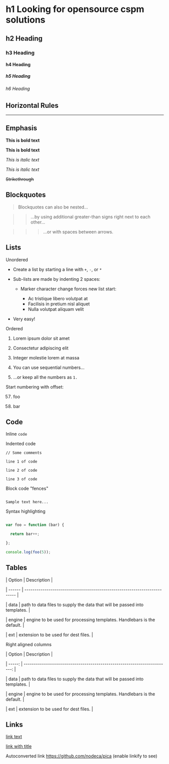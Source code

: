 # h1 Looking for opensource cspm solutions

## h2 Heading

### h3 Heading

#### h4 Heading

##### h5 Heading

###### h6 Heading

## Horizontal Rules

---

## Emphasis

**This is bold text**

**This is bold text**

_This is italic text_

_This is italic text_

~~Strikethrough~~

## Blockquotes

> Blockquotes can also be nested...

>

> > ...by using additional greater-than signs right next to each other...

> >

> > > ...or with spaces between arrows.

## Lists

Unordered

- Create a list by starting a line with `+`, `-`, or `*`

- Sub-lists are made by indenting 2 spaces:

  - Marker character change forces new list start:

    - Ac tristique libero volutpat at

    * Facilisis in pretium nisl aliquet

    - Nulla volutpat aliquam velit

- Very easy!

Ordered

1. Lorem ipsum dolor sit amet

2. Consectetur adipiscing elit

3. Integer molestie lorem at massa

4. You can use sequential numbers...

5. ...or keep all the numbers as `1.`

Start numbering with offset:

57. foo

1. bar

## Code

Inline `code`

Indented code

    // Some comments

    line 1 of code

    line 2 of code

    line 3 of code

Block code "fences"

```

Sample text here...

```

Syntax highlighting

```js

var foo = function (bar) {

  return bar++;

};

console.log(foo(5));

```

## Tables

| Option | Description                                                               |

| ------ | ------------------------------------------------------------------------- |

| data   | path to data files to supply the data that will be passed into templates. |

| engine | engine to be used for processing templates. Handlebars is the default.    |

| ext    | extension to be used for dest files.                                      |

Right aligned columns

| Option |                                                               Description |

| -----: | ------------------------------------------------------------------------: |

|   data | path to data files to supply the data that will be passed into templates. |

| engine |    engine to be used for processing templates. Handlebars is the default. |

|    ext |                                      extension to be used for dest files. |

## Links

[link text](http://dev.nodeca.com)

[link with title](http://nodeca.github.io/pica/demo/ "title text!")

Autoconverted link https://github.com/nodeca/pica (enable linkify to see)
